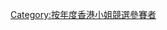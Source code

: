 {{Catnav|頁面分類|...|香港電視台|無綫電視|香港小姐競選}}

{{catmore|2016年度香港小姐競選}}

[[Category:按年度香港小姐競選參賽者|Category:按年度香港小姐競選參賽者]]
